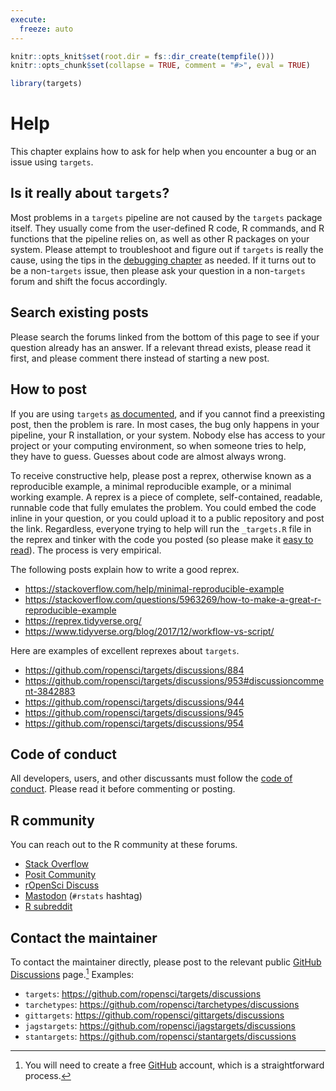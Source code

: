```yaml
---
execute:
  freeze: auto
---
```


```r
knitr::opts_knit$set(root.dir = fs::dir_create(tempfile()))
knitr::opts_chunk$set(collapse = TRUE, comment = "#>", eval = TRUE)
```

```r
library(targets)
```

# Help {#help}

This chapter explains how to ask for help when you encounter a bug or an issue using `targets`.

## Is it really about `targets`?

Most problems in a `targets` pipeline are not caused by the `targets` package itself. They usually come from the user-defined R code, R commands, and R functions that the pipeline relies on, as well as other R packages on your system. Please attempt to troubleshoot and figure out if `targets` is really the cause, using the tips in the [debugging chapter](#debugging) as needed. If it turns out to be a non-`targets` issue, then please ask your question in a non-`targets` forum and shift the focus accordingly.

## Search existing posts

Please search the forums linked from the bottom of this page to see if your question already has an answer. If a relevant thread exists, please read it first, and please comment there instead of starting a new post.

## How to post

If you are using `targets` [as documented](https://books.ropensci.org/targets/), and if you cannot find a preexisting post, then the problem is rare. In most cases, the bug only happens in your pipeline, your R installation, or your system. Nobody else has access to your project or your computing environment, so when someone tries to help, they have to guess. Guesses about code are almost always wrong.

To receive constructive help, please post a reprex, otherwise known as a reproducible example, a minimal reproducible example, or a minimal working example. A reprex is a piece of complete, self-contained, readable, runnable code that fully emulates the problem. You could embed the code inline in your question, or you could upload it to a public repository and post the link. Regardless, everyone trying to help will run the `_targets.R` file in the reprex and tinker with the code you posted (so please make it [easy to read](https://style.tidyverse.org/)). The process is very empirical.

The following posts explain how to write a good reprex.

  * <https://stackoverflow.com/help/minimal-reproducible-example>
  * <https://stackoverflow.com/questions/5963269/how-to-make-a-great-r-reproducible-example>
  * <https://reprex.tidyverse.org/>
  * <https://www.tidyverse.org/blog/2017/12/workflow-vs-script/>

Here are examples of excellent reprexes about `targets`.

  * <https://github.com/ropensci/targets/discussions/884>
  * <https://github.com/ropensci/targets/discussions/953#discussioncomment-3842883>
  * <https://github.com/ropensci/targets/discussions/944>
  * <https://github.com/ropensci/targets/discussions/945>
  * <https://github.com/ropensci/targets/discussions/954>

## Code of conduct

All developers, users, and other discussants must follow the [code of conduct](https://ropensci.org/code-of-conduct/). Please read it before commenting or posting.

## R community

You can reach out to the R community at these forums.

* [Stack Overflow](https://stackoverflow.com/)
* [Posit Community](https://community.rstudio.com/)
* [rOpenSci Discuss](https://discuss.ropensci.org)
* [Mastodon](https://mastodon.social) (`#rstats` hashtag)
* [R subreddit](https://www.reddit.com/r/rstats/)

## Contact the maintainer

To contact the maintainer directly, please post to the relevant public [GitHub Discussions](https://github.com/features/discussions) page.^[You will need to create a free [GitHub](https://github.com/) account, which is a straightforward process.] Examples:

* `targets`: <https://github.com/ropensci/targets/discussions>
* `tarchetypes`: <https://github.com/ropensci/tarchetypes/discussions>
* `gittargets`: <https://github.com/ropensci/gittargets/discussions>
* `jagstargets`: <https://github.com/ropensci/jagstargets/discussions>
* `stantargets`: <https://github.com/ropensci/stantargets/discussions>
